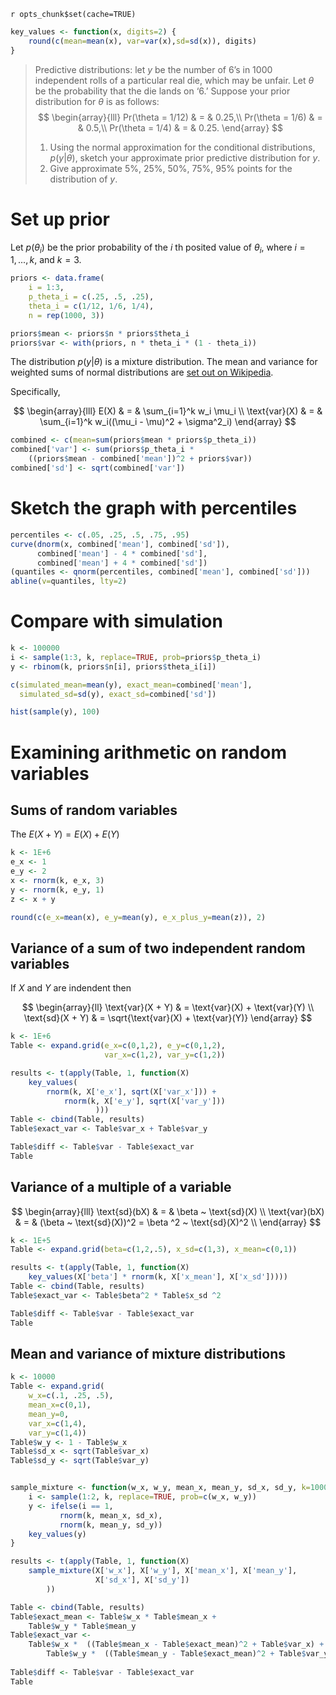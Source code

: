 `r opts_chunk$set(cache=TRUE)`

```r
key_values <- function(x, digits=2) {
    round(c(mean=mean(x), var=var(x),sd=sd(x)), digits)
}
```


> Predictive distributions: let $y$ be the number of 6's in 1000 independent rolls of a particular real die, which may be unfair. Let $\theta$ be the probability that the die lands on '6.' Suppose your prior distribution for $\theta$ is as follows:
> $$
\begin{array}{lll}
Pr(\theta = 1/12) & = & 0.25,\\
Pr(\theta = 1/6) & = & 0.5,\\
Pr(\theta = 1/4) & = & 0.25.
\end{array}
$$
> 
> 1. Using the normal approximation for the conditional distributions, $p(y|\theta)$, sketch your approximate prior predictive distribution for $y$.
> 2. Give approximate 5%, 25%, 50%, 75%, 95% points for the distribution of $y$. 

# Set up prior
Let $p(\theta_i)$ be the prior probability of the $i$ th posited value of $\theta_i$, where $i = 1, ..., k$, and $k = 3$.

```r
priors <- data.frame(
    i = 1:3,
    p_theta_i = c(.25, .5, .25),
    theta_i = c(1/12, 1/6, 1/4),
    n = rep(1000, 3))

priors$mean <- priors$n * priors$theta_i
priors$var <- with(priors, n * theta_i * (1 - theta_i))
```

The distribution $p(y|\theta)$ is a mixture distribution. 
The mean and variance for weighted sums of normal distributions are [set out on Wikipedia](http://en.wikipedia.org/wiki/Mixture_distribution#Moments).

Specifically,

$$
\begin{array}{lll}
E(X) & = & \sum_{i=1}^k w_i \mu_i \\
\text{var}(X) & = & \sum_{i=1}^k w_i((\mu_i - \mu)^2 + \sigma^2_i)
\end{array}
$$

```r
combined <- c(mean=sum(priors$mean * priors$p_theta_i))
combined['var'] <- sum(priors$p_theta_i * 
    ((priors$mean - combined['mean'])^2 + priors$var))
combined['sd'] <- sqrt(combined['var'])
```


# Sketch the graph with percentiles
```r
percentiles <- c(.05, .25, .5, .75, .95)
curve(dnorm(x, combined['mean'], combined['sd']), 
      combined['mean'] - 4 * combined['sd'],
      combined['mean'] + 4 * combined['sd'])
(quantiles <- qnorm(percentiles, combined['mean'], combined['sd']))
abline(v=quantiles, lty=2)
```

# Compare with simulation
```r
k <- 100000
i <- sample(1:3, k, replace=TRUE, prob=priors$p_theta_i)
y <- rbinom(k, priors$n[i], priors$theta_i[i])

c(simulated_mean=mean(y), exact_mean=combined['mean'], 
  simulated_sd=sd(y), exact_sd=combined['sd'])

hist(sample(y), 100)
```



# Examining arithmetic on random variables
## Sums of random variables

The $E(X + Y) = E(X) + E(Y)$

```r
k <- 1E+6
e_x <- 1
e_y <- 2
x <- rnorm(k, e_x, 3)
y <- rnorm(k, e_y, 1)
z <- x + y

round(c(e_x=mean(x), e_y=mean(y), e_x_plus_y=mean(z)), 2)
```

## Variance of a sum of two independent random variables
If $X$ and $Y$ are indendent then 

$$
\begin{array}{ll}
\text{var}(X + Y)      & = \text{var}(X) + \text{var}(Y) \\
\text{sd}(X + Y) & = \sqrt{\text{var}(X) + \text{var}(Y)}
\end{array}
$$

```r
k <- 1E+6
Table <- expand.grid(e_x=c(0,1,2), e_y=c(0,1,2), 
                     var_x=c(1,2), var_y=c(1,2))

results <- t(apply(Table, 1, function(X) 
    key_values(
        rnorm(k, X['e_x'], sqrt(X['var_x'])) +
            rnorm(k, X['e_y'], sqrt(X['var_y']))
                   )))
Table <- cbind(Table, results)
Table$exact_var <- Table$var_x + Table$var_y

Table$diff <- Table$var - Table$exact_var
Table
```


## Variance of a multiple of a variable

$$
\begin{array}{lll}
\text{sd}(bX) & = & \beta ~ \text{sd}(X) \\
\text{var}(bX) & = & (\beta ~ \text{sd}(X))^2 = \beta ^2 ~ \text{sd}(X)^2 \\
\end{array}
$$

```r
k <- 1E+5
Table <- expand.grid(beta=c(1,2,.5), x_sd=c(1,3), x_mean=c(0,1))

results <- t(apply(Table, 1, function(X) 
    key_values(X['beta'] * rnorm(k, X['x_mean'], X['x_sd']))))
Table <- cbind(Table, results)
Table$exact_var <- Table$beta^2 * Table$x_sd ^2

Table$diff <- Table$var - Table$exact_var
Table
```

## Mean and variance of mixture distributions
```r
k <- 10000
Table <- expand.grid(
    w_x=c(.1, .25, .5), 
    mean_x=c(0,1),
    mean_y=0,
    var_x=c(1,4),
    var_y=c(1,4))
Table$w_y <- 1 - Table$w_x
Table$sd_x <- sqrt(Table$var_x)
Table$sd_y <- sqrt(Table$var_y)


sample_mixture <- function(w_x, w_y, mean_x, mean_y, sd_x, sd_y, k=10000) {
    i <- sample(1:2, k, replace=TRUE, prob=c(w_x, w_y))
    y <- ifelse(i == 1,
           rnorm(k, mean_x, sd_x),
           rnorm(k, mean_y, sd_y))    
    key_values(y)
}

results <- t(apply(Table, 1, function(X) 
    sample_mixture(X['w_x'], X['w_y'], X['mean_x'], X['mean_y'],
                   X['sd_x'], X['sd_y'])
        ))

Table <- cbind(Table, results)
Table$exact_mean <- Table$w_x * Table$mean_x +
    Table$w_y * Table$mean_y
Table$exact_var <- 
    Table$w_x *  ((Table$mean_x - Table$exact_mean)^2 + Table$var_x) +
        Table$w_y *  ((Table$mean_y - Table$exact_mean)^2 + Table$var_y)
        
Table$diff <- Table$var - Table$exact_var
Table        
```

